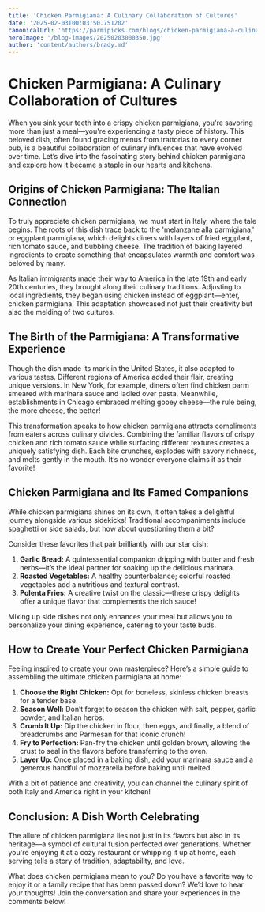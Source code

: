 ```yaml
---
title: 'Chicken Parmigiana: A Culinary Collaboration of Cultures'
date: '2025-02-03T00:03:50.751202'
canonicalUrl: 'https://parmipicks.com/blogs/chicken-parmigiana-a-culinary-collaboration.mdx'
heroImage: '/blog-images/20250203000350.jpg'
author: 'content/authors/brady.md'
---
```


# Chicken Parmigiana: A Culinary Collaboration of Cultures

When you sink your teeth into a crispy chicken parmigiana, you're savoring more than just a meal—you're experiencing a tasty piece of history. This beloved dish, often found gracing menus from trattorias to every corner pub, is a beautiful collaboration of culinary influences that have evolved over time. Let’s dive into the fascinating story behind chicken parmigiana and explore how it became a staple in our hearts and kitchens.

## Origins of Chicken Parmigiana: The Italian Connection

To truly appreciate chicken parmigiana, we must start in Italy, where the tale begins. The roots of this dish trace back to the 'melanzane alla parmigiana,' or eggplant parmigiana, which delights diners with layers of fried eggplant, rich tomato sauce, and bubbling cheese. The tradition of baking layered ingredients to create something that encapsulates warmth and comfort was beloved by many.

As Italian immigrants made their way to America in the late 19th and early 20th centuries, they brought along their culinary traditions. Adjusting to local ingredients, they began using chicken instead of eggplant—enter, chicken parmigiana. This adaptation showcased not just their creativity but also the melding of two cultures.

## The Birth of the Parmigiana: A Transformative Experience

Though the dish made its mark in the United States, it also adapted to various tastes. Different regions of America added their flair, creating unique versions. In New York, for example, diners often find chicken parm smeared with marinara sauce and ladled over pasta. Meanwhile, establishments in Chicago embraced melting gooey cheese—the rule being, the more cheese, the better!

This transformation speaks to how chicken parmigiana attracts compliments from eaters across culinary divides. Combining the familiar flavors of crispy chicken and rich tomato sauce while surfacing different textures creates a uniquely satisfying dish. Each bite crunches, explodes with savory richness, and melts gently in the mouth. It’s no wonder everyone claims it as their favorite!

## Chicken Parmigiana and Its Famed Companions

While chicken parmigiana shines on its own, it often takes a delightful journey alongside various sidekicks! Traditional accompaniments include spaghetti or side salads, but how about questioning them a bit? 

Consider these favorites that pair brilliantly with our star dish:  
1. **Garlic Bread:** A quintessential companion dripping with butter and fresh herbs—it’s the ideal partner for soaking up the delicious marinara.  
2. **Roasted Vegetables:** A healthy counterbalance; colorful roasted vegetables add a nutritious and textural contrast.  
3. **Polenta Fries:** A creative twist on the classic—these crispy delights offer a unique flavor that complements the rich sauce!  

Mixing up side dishes not only enhances your meal but allows you to personalize your dining experience, catering to your taste buds.

## How to Create Your Perfect Chicken Parmigiana

Feeling inspired to create your own masterpiece? Here’s a simple guide to assembling the ultimate chicken parmigiana at home:
1. **Choose the Right Chicken:** Opt for boneless, skinless chicken breasts for a tender base. 
2. **Season Well:** Don’t forget to season the chicken with salt, pepper, garlic powder, and Italian herbs. 
3. **Crumb It Up:** Dip the chicken in flour, then eggs, and finally, a blend of breadcrumbs and Parmesan for that iconic crunch! 
4. **Fry to Perfection:** Pan-fry the chicken until golden brown, allowing the crust to seal in the flavors before transferring to the oven.  
5. **Layer Up:** Once placed in a baking dish, add your marinara sauce and a generous handful of mozzarella before baking until melted.

With a bit of patience and creativity, you can channel the culinary spirit of both Italy and America right in your kitchen!

## Conclusion: A Dish Worth Celebrating

The allure of chicken parmigiana lies not just in its flavors but also in its heritage—a symbol of cultural fusion perfected over generations. Whether you're enjoying it at a cozy restaurant or whipping it up at home, each serving tells a story of tradition, adaptability, and love.

What does chicken parmigiana mean to you? Do you have a favorite way to enjoy it or a family recipe that has been passed down? We’d love to hear your thoughts! Join the conversation and share your experiences in the comments below!
